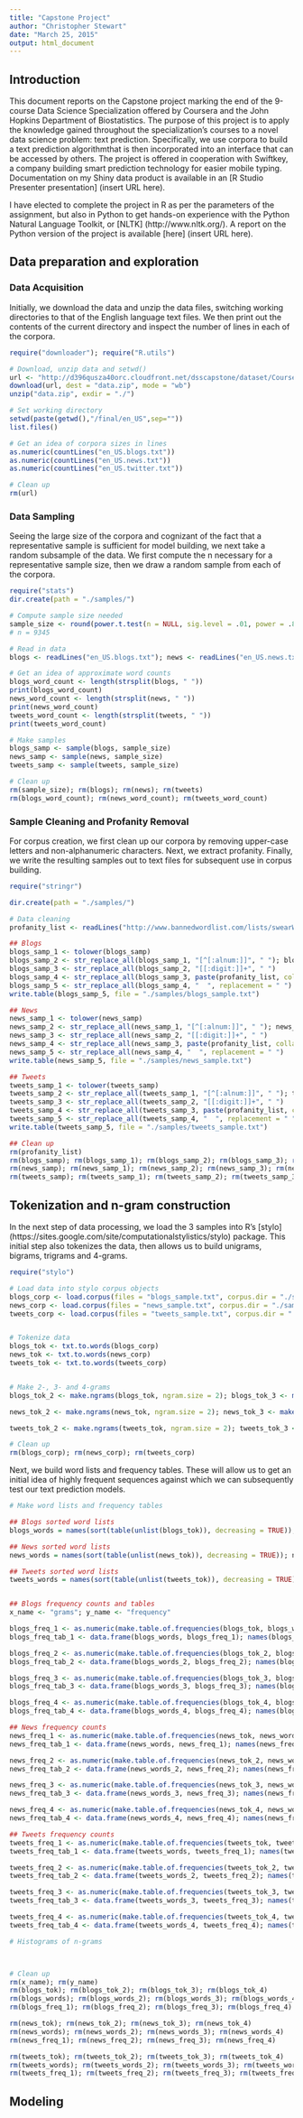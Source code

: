 ```yaml
---
title: "Capstone Project"
author: "Christopher Stewart"
date: "March 25, 2015"
output: html_document
---
```

## Introduction 
This document reports on the Capstone project marking the end of the 9-course Data Science Specialization offered by Coursera and the John Hopkins Department of Biostatistics. The purpose of this project is to apply the knowledge gained throughout the specialization's courses to a novel data science problem: text prediction. Specifically, we use corpora to build a text prediction algorithmthat is then incorporated into an interface that can be accessed by others. The project is offered in cooperation with Swiftkey, a company building smart prediction technology for easier mobile typing. Documentation on my Shiny data product is available in an [R Studio Presenter presentation] (insert URL here).

I have elected to complete the project in R as per the parameters of the assignment, but also in Python to get hands-on experience with the Python Natural Language Toolkit, or [NLTK] (http://www.nltk.org/). A report on the Python version of the project is available [here] (insert URL here).

## Data preparation and exploration

### Data Acquisition

Initially, we download the data and unzip the data files, switching working directories to that of the English language text files. We then print out the contents of the current directory and inspect the number of lines in each of the corpora.

```r
require("downloader"); require("R.utils")

# Download, unzip data and setwd()
url <- "http://d396qusza40orc.cloudfront.net/dsscapstone/dataset/Coursera-SwiftKey.zip"
download(url, dest = "data.zip", mode = "wb")
unzip("data.zip", exdir = "./")

# Set working directory
setwd(paste(getwd(),"/final/en_US",sep=""))
list.files()

# Get an idea of corpora sizes in lines
as.numeric(countLines("en_US.blogs.txt"))
as.numeric(countLines("en_US.news.txt"))
as.numeric(countLines("en_US.twitter.txt"))

# Clean up
rm(url)
```


### Data Sampling

Seeing the large size of the corpora and cognizant of the fact that a representative sample is sufficient for model building, we next take a random subsample of the data. We first compute the n necessary for a representative sample size, then we draw a random sample from each of the corpora. 

```r
require("stats")
dir.create(path = "./samples/")

# Compute sample size needed
sample_size <- round(power.t.test(n = NULL, sig.level = .01, power = .8, d = .05)$n, digits = 0)
# n = 9345

# Read in data
blogs <- readLines("en_US.blogs.txt"); news <- readLines("en_US.news.txt"); tweets <- readLines("en_US.twitter.txt", skipNul = TRUE)

# Get an idea of approximate word counts
blogs_word_count <- length(strsplit(blogs, " "))
print(blogs_word_count)
news_word_count <- length(strsplit(news, " "))
print(news_word_count)
tweets_word_count <- length(strsplit(tweets, " "))
print(tweets_word_count)

# Make samples
blogs_samp <- sample(blogs, sample_size)
news_samp <- sample(news, sample_size)
tweets_samp <- sample(tweets, sample_size)

# Clean up
rm(sample_size); rm(blogs); rm(news); rm(tweets)
rm(blogs_word_count); rm(news_word_count); rm(tweets_word_count)
```


### Sample Cleaning and Profanity Removal

For corpus creation, we first clean up our corpora by removing upper-case letters and non-alphanumeric characters. Next, we extract profanity. Finally, we write the resulting samples out to text files for subsequent use in corpus building.

```r
require("stringr")

dir.create(path = "./samples/")

# Data cleaning
profanity_list <- readLines("http://www.bannedwordlist.com/lists/swearWords.txt", warn = FALSE)

## Blogs
blogs_samp_1 <- tolower(blogs_samp)
blogs_samp_2 <- str_replace_all(blogs_samp_1, "[^[:alnum:]]", " "); blogs_samp_2 <- iconv(blogs_samp_2, from="UTF-8", to="ascii", sub=""); blogs_samp_2 <- iconv(blogs_samp_2, to="ASCII//TRANSLIT")
blogs_samp_3 <- str_replace_all(blogs_samp_2, "[[:digit:]]+", " ")
blogs_samp_4 <- str_replace_all(blogs_samp_3, paste(profanity_list, collapse = "|"), replacement = "")
blogs_samp_5 <- str_replace_all(blogs_samp_4, "  ", replacement = " ")
write.table(blogs_samp_5, file = "./samples/blogs_sample.txt")

## News
news_samp_1 <- tolower(news_samp)
news_samp_2 <- str_replace_all(news_samp_1, "[^[:alnum:]]", " "); news_samp_2 <- iconv(news_samp_2, from="UTF-8", to="ascii", sub=""); news_samp_2 <- iconv(blogs_samp_2, to="ASCII//TRANSLIT")
news_samp_3 <- str_replace_all(news_samp_2, "[[:digit:]]+", " ")
news_samp_4 <- str_replace_all(news_samp_3, paste(profanity_list, collapse = "|"), replacement = "")
news_samp_5 <- str_replace_all(news_samp_4, "  ", replacement = " ")
write.table(news_samp_5, file = "./samples/news_sample.txt")

## Tweets
tweets_samp_1 <- tolower(tweets_samp)
tweets_samp_2 <- str_replace_all(tweets_samp_1, "[^[:alnum:]]", " "); tweets_samp_2 <- iconv(tweets_samp_2, from="UTF-8", to="ascii", sub=""); tweets_samp_2 <- iconv(tweets_samp_2, to="ASCII//TRANSLIT")
tweets_samp_3 <- str_replace_all(tweets_samp_2, "[[:digit:]]+", " ")
tweets_samp_4 <- str_replace_all(tweets_samp_3, paste(profanity_list, collapse = "|"), replacement = "")
tweets_samp_5 <- str_replace_all(tweets_samp_4, "  ", replacement = " ")
write.table(tweets_samp_5, file = "./samples/tweets_sample.txt")

## Clean up
rm(profanity_list)
rm(blogs_samp); rm(blogs_samp_1); rm(blogs_samp_2); rm(blogs_samp_3); rm(blogs_samp_4); rm(blogs_samp_5)
rm(news_samp); rm(news_samp_1); rm(news_samp_2); rm(news_samp_3); rm(news_samp_4); rm(news_samp_5)
rm(tweets_samp); rm(tweets_samp_1); rm(tweets_samp_2); rm(tweets_samp_3); rm(tweets_samp_4); rm(tweets_samp_5)

```

## Tokenization and n-gram construction

In the next step of data processing, we load the 3 samples into R's [stylo] (https://sites.google.com/site/computationalstylistics/stylo) package. This initial step also tokenizes the data, then allows us to build unigrams, bigrams, trigrams and 4-grams. 

```r
require("stylo")

# Load data into stylo corpus objects
blogs_corp <- load.corpus(files = "blogs_sample.txt", corpus.dir = "./samples")
news_corp <- load.corpus(files = "news_sample.txt", corpus.dir = "./samples")
tweets_corp <- load.corpus(files = "tweets_sample.txt", corpus.dir = "./samples")


# Tokenize data
blogs_tok <- txt.to.words(blogs_corp)
news_tok <- txt.to.words(news_corp)
tweets_tok <- txt.to.words(tweets_corp)


# Make 2-, 3- and 4-grams
blogs_tok_2 <- make.ngrams(blogs_tok, ngram.size = 2); blogs_tok_3 <- make.ngrams(blogs_tok, ngram.size = 3); blogs_tok_4 <- make.ngrams(blogs_tok, ngram.size = 4)

news_tok_2 <- make.ngrams(news_tok, ngram.size = 2); news_tok_3 <- make.ngrams(news_tok, ngram.size = 3); news_tok_4 <- make.ngrams(news_tok, ngram.size = 4)

tweets_tok_2 <- make.ngrams(tweets_tok, ngram.size = 2); tweets_tok_3 <- make.ngrams(tweets_tok, ngram.size = 3); tweets_tok_4 <- make.ngrams(tweets_tok, ngram.size = 4)

# Clean up
rm(blogs_corp); rm(news_corp); rm(tweets_corp)

```


Next, we build word lists and frequency tables. These will allow us to get an initial idea of highly frequent sequences against which we can subsequently test our text prediction models.


```r

# Make word lists and frequency tables

## Blogs sorted word lists
blogs_words = names(sort(table(unlist(blogs_tok)), decreasing = TRUE)); blogs_words_2 = names(sort(table(unlist(blogs_tok_2)), decreasing = TRUE)); blogs_words_3 = names(sort(table(unlist(blogs_tok_3)), decreasing = TRUE)); blogs_words_4 = names(sort(table(unlist(blogs_tok_4)), decreasing = TRUE)) 

## News sorted word lists
news_words = names(sort(table(unlist(news_tok)), decreasing = TRUE)); news_words_2 = names(sort(table(unlist(news_tok_2)), decreasing = TRUE)); news_words_3 = names(sort(table(unlist(news_tok_3)), decreasing = TRUE)); news_words_4 = names(sort(table(unlist(news_tok_4)), decreasing = TRUE))

## Tweets sorted word lists
tweets_words = names(sort(table(unlist(tweets_tok)), decreasing = TRUE)); tweets_words_2 = names(sort(table(unlist(tweets_tok_2)), decreasing = TRUE)); tweets_words_3 = names(sort(table(unlist(tweets_tok_3)), decreasing = TRUE)); tweets_words_4 = names(sort(table(unlist(tweets_tok_4)), decreasing = TRUE))


## Blogs frequency counts and tables
x_name <- "grams"; y_name <- "frequency"

blogs_freq_1 <- as.numeric(make.table.of.frequencies(blogs_tok, blogs_words, relative = FALSE))
blogs_freq_tab_1 <- data.frame(blogs_words, blogs_freq_1); names(blogs_freq_tab_1) <- c(x_name, y_name)

blogs_freq_2 <- as.numeric(make.table.of.frequencies(blogs_tok_2, blogs_words_2, relative = FALSE))
blogs_freq_tab_2 <- data.frame(blogs_words_2, blogs_freq_2); names(blogs_freq_tab_2) <- c(x_name, y_name)

blogs_freq_3 <- as.numeric(make.table.of.frequencies(blogs_tok_3, blogs_words_3, relative = FALSE))
blogs_freq_tab_3 <- data.frame(blogs_words_3, blogs_freq_3); names(blogs_freq_tab_3) <- c(x_name, y_name)

blogs_freq_4 <- as.numeric(make.table.of.frequencies(blogs_tok_4, blogs_words_4, relative = FALSE))
blogs_freq_tab_4 <- data.frame(blogs_words_4, blogs_freq_4); names(blogs_freq_tab_4) <- c(x_name, y_name)

## News frequency counts
news_freq_1 <- as.numeric(make.table.of.frequencies(news_tok, news_words, relative = FALSE))
news_freq_tab_1 <- data.frame(news_words, news_freq_1); names(news_freq_tab_1) <- c(x_name, y_name)

news_freq_2 <- as.numeric(make.table.of.frequencies(news_tok_2, news_words_2, relative = FALSE))
news_freq_tab_2 <- data.frame(news_words_2, news_freq_2); names(news_freq_tab_2) <- c(x_name, y_name)

news_freq_3 <- as.numeric(make.table.of.frequencies(news_tok_3, news_words_3, relative = FALSE))
news_freq_tab_3 <- data.frame(news_words_3, news_freq_3); names(news_freq_tab_3) <- c(x_name, y_name)

news_freq_4 <- as.numeric(make.table.of.frequencies(news_tok_4, news_words_4, relative = FALSE))
news_freq_tab_4 <- data.frame(news_words_4, news_freq_4); names(news_freq_tab_4) <- c(x_name, y_name)

## Tweets frequency counts
tweets_freq_1 <- as.numeric(make.table.of.frequencies(tweets_tok, tweets_words, relative = FALSE))
tweets_freq_tab_1 <- data.frame(tweets_words, tweets_freq_1); names(tweets_freq_tab_1) <- c(x_name, y_name)

tweets_freq_2 <- as.numeric(make.table.of.frequencies(tweets_tok_2, tweets_words_2, relative = FALSE))
tweets_freq_tab_2 <- data.frame(tweets_words_2, tweets_freq_2); names(tweets_freq_tab_2) <- c(x_name, y_name)

tweets_freq_3 <- as.numeric(make.table.of.frequencies(tweets_tok_3, tweets_words_3, relative = FALSE))
tweets_freq_tab_3 <- data.frame(tweets_words_3, tweets_freq_3); names(tweets_freq_tab_3) <- c(x_name, y_name)

tweets_freq_4 <- as.numeric(make.table.of.frequencies(tweets_tok_4, tweets_words_4, relative = FALSE))
tweets_freq_tab_4 <- data.frame(tweets_words_4, tweets_freq_4); names(tweets_freq_tab_4) <- c(x_name, y_name)

# Histograms of n-grams 



# Clean up
rm(x_name); rm(y_name)
rm(blogs_tok); rm(blogs_tok_2); rm(blogs_tok_3); rm(blogs_tok_4)
rm(blogs_words); rm(blogs_words_2); rm(blogs_words_3); rm(blogs_words_4)
rm(blogs_freq_1); rm(blogs_freq_2); rm(blogs_freq_3); rm(blogs_freq_4)

rm(news_tok); rm(news_tok_2); rm(news_tok_3); rm(news_tok_4)
rm(news_words); rm(news_words_2); rm(news_words_3); rm(news_words_4)
rm(news_freq_1); rm(news_freq_2); rm(news_freq_3); rm(news_freq_4)

rm(tweets_tok); rm(tweets_tok_2); rm(tweets_tok_3); rm(tweets_tok_4)
rm(tweets_words); rm(tweets_words_2); rm(tweets_words_3); rm(tweets_words_4)
rm(tweets_freq_1); rm(tweets_freq_2); rm(tweets_freq_3); rm(tweets_freq_4)

```
                                                                                                                                                                                                  

## Modeling 